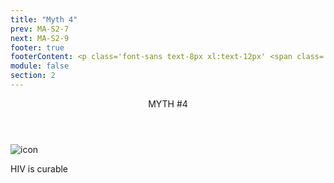 ```yaml
---
title: "Myth 4"
prev: MA-S2-7
next: MA-S2-9
footer: true
footerContent: <p class='font-sans text-8px xl:text-12px' <span class='font-bold'> Reference&#58; 1. </span>Centers for Disease Control and Prevention. HIV Treatment. April 20, 2022. Accessed May 19, 2022. https://www.cdc.gov/hiv/basics/livingwithhiv/treatment.html <span class='font-bold'> 2.</span> Centers for Disease Control and Prevention. HIV Care Saves Lives Infographic. November 25, 2014. Accessed May 19, 2022. https://www.cdc.gov/vitalsigns/hiv-aids-medical-care/infographic.html</p>
module: false
section: 2
---
```


<Header>
  MYTH <span className="text-red">#4</span>
</Header>
<StickyPicture image="/GettyImages-1128239094_FPO_BW.png" primary>
  <Image src="/Group_491.svg" height={150} width={150} alt="icon" />
  <p class="font-sans font-bold text-2xl lg:text-3xl text-red">
    HIV is curable
  </p>
  <br />
  <List
    type="simple"
    fontSize="text-1rem lg:text-1.5rem"
    list="While there is no cure for HIV, treatment exists that can keep the amount of virus so low in the body it is undetectable and cannot be transmitted to others 1
    HIV medications can allow people with HIV to live a long and healthy life 2"
  />
</StickyPicture>
